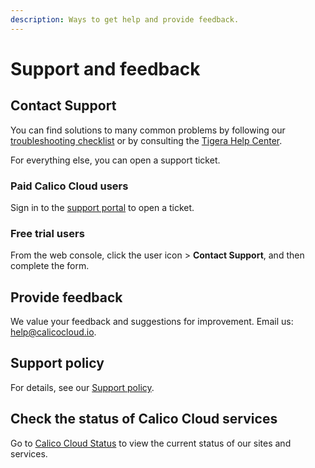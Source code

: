 ```yaml
---
description: Ways to get help and provide feedback.
---
```



# Support and feedback

## Contact Support

You can find solutions to many common problems by following our [troubleshooting checklist](../get-started/checklist.mdx) or by consulting the [Tigera Help Center](https://www.tigera.io/calico-support/).

For everything else, you can open a support ticket.

### Paid Calico Cloud users

Sign in to the [support portal](https://tigeraio.my.site.com/community/s/login/) to open a ticket.

### Free trial users 

From the web console, click the user icon <IconUser width="20"/> > **Contact Support**, and then complete the form.

## Provide feedback

We value your feedback and suggestions for improvement. Email us: help@calicocloud.io.

## Support policy

For details, see our [Support policy](https://www.tigera.io/legal/calico-cloud-support-policy).

## Check the status of Calico Cloud services

Go to [Calico Cloud Status](https://status.calicocloud.io) to view the current status of our sites and services.
